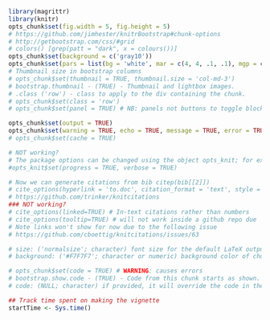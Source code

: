<!-- NB: Do not add yaml code here, put it at the start of the top level Rmd -->

```r
library(magrittr)
library(knitr)
opts_chunk$set(fig.width = 5, fig.height = 5)
# https://github.com/jimhester/knitrBootstrap#chunk-options
# http://getbootstrap.com/css/#grid
# colors() [grep(patt = "dark", x = colours())]
opts_chunk$set(background = c('gray10')) 
opts_chunk$set(pars = list(bg = 'white', mar = c(4, 4, .1, .1), mgp = c(2, 1, 0)))
# Thumbnail size in bootstrap columns
# opts_chunk$set(thumbnail = TRUE, thumbnail.size = 'col-md-3') 
# bootstrap.thumbnail - (TRUE) - Thumbnail and lightbox images.
# .class ('row') - class to apply to the div containing the chunk.
# opts_chunk$set(class = 'row')
# opts_chunk$set(panel = TRUE) # NB: panels not buttons to toggle blocks.

opts_chunk$set(output = TRUE) 
opts_chunk$set(warning = TRUE, echo = TRUE, message = TRUE, error = TRUE)
# opts_chunk$set(cache = TRUE)

# NOT working?
# The package options can be changed using the object opts_knit; for example,
#opts_knit$set(progress = TRUE, verbose = TRUE)

# Now we can generate citations from bib citep(bib[[2]])
# cite_options(hyperlink = 'to.doc', citation_format = 'text', style = 'html')
# https://github.com/trinker/knitcitations
### NOT working?
# cite_options(linked=TRUE) # In-text citations rather than numbers
# cite_options(tooltip=TRUE) # will not work inside a github repo due  the lack of the javascript library,
# Note links won't show for now due to the following issue
# https://github.com/cboettig/knitcitations/issues/63

# size: ('normalsize'; character) font size for the default LaTeX output (see ?highlight in the highlight package for a list of possible values)
# background: ('#F7F7F7'; character or numeric) background color of chunks in LaTeX output (passed to the LaTeX package framed); the color model is rgb; it can be either a numeric vector of length 3, with each element between 0 and 1 to denote red, green and blue, or any built-in color in R like red or springgreen3 (see colors() for a full list), or a hex string like #FFFF00, or an integer (all these colors will be converted to the RGB model; see ?col2rgb for details)

# opts_chunk$set(code = TRUE) # WARNING: causes errors
# bootstrap.show.code - (TRUE) - Code from this chunk starts as shown.
# code: (NULL; character) if provided, it will override the code in the current chunk; this allows us to programmatically insert code into the current chunk; e.g. a chunk option code = capture.output(dump('fivenum', '')) will use the source code of the function fivenum to replace the current chunk

## Track time spent on making the vignette
startTime <- Sys.time()
```

